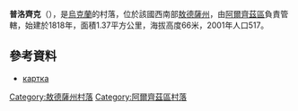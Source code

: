 {{coord|45|52|41|N|29|23|11|E|scale:30000|display=title}}

'''普洛齊克'''（{{lang-uk|Плоцьк}}），是[[烏克蘭|烏克蘭]]的村落，位於該國西南部[[敖德薩州|敖德薩州]]，由[[阿爾齊茲區|阿爾齊茲區]]負責管轄，始建於1818年，面積1.37平方公里，海拔高度66米，2001年人口517。

==參考資料==
*[http://gska2.rada.gov.ua/pls/z7502/A005?rdat1=11.06.2009&rf7571=23592 картка]{{dead link|date=2018年3月 |bot=InternetArchiveBot |fix-attempted=yes }}

{{DEFAULTSORT:Плоцьк}}
[[Category:敖德薩州村落|Category:敖德薩州村落]]
[[Category:阿爾齊茲區村落|Category:阿爾齊茲區村落]]


{{Odessa-geo-stub}}